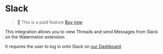 # Slack

> 💎 This is a paid feature
> [Buy now](https://app.watermelontools.com/billing)

This integration allows you to view Threads and send Messages from Slack on the Watermelon extension.

It requires the user to log in onto Slack on [our Dashboard](https://app.watermelontools.com).
